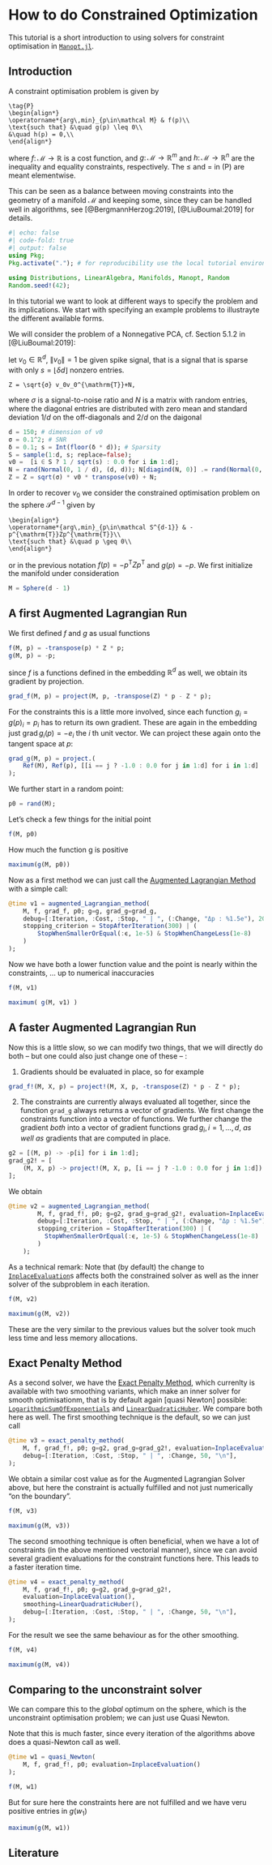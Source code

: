 # How to do Constrained Optimization

This tutorial is a short introduction to using solvers for constraint optimisation in [`Manopt.jl`](https://manoptjl.org).

## Introduction
A constraint optimisation problem is given by

```math
\tag{P}
\begin{align*}
\operatorname*{arg\,min}_{p\in\mathcal M} & f(p)\\
\text{such that} &\quad g(p) \leq 0\\
&\quad h(p) = 0,\\
\end{align*}
```
where $f\colon \mathcal M → ℝ$ is a cost function, and $g\colon \mathcal M → ℝ^m$ and $h\colon \mathcal M → ℝ^n$ are the inequality and equality constraints, respectively. The $\leq$ and $=$ in (P) are meant elementwise.

This can be seen as a balance between moving constraints into the geometry of a manifold $\mathcal M$ and keeping some, since they can be handled well in algorithms, see [@BergmannHerzog:2019], [@LiuBoumal:2019] for details.

```julia
#| echo: false
#| code-fold: true
#| output: false
using Pkg;
Pkg.activate("."); # for reproducibility use the local tutorial environment.
```

```julia
using Distributions, LinearAlgebra, Manifolds, Manopt, Random
Random.seed!(42);
```

In this tutorial we want to look at different ways to specify the problem and its implications. We start with specifying an example problems to illustrayte the different available forms.

We will consider the problem of a Nonnegative PCA, cf. Section 5.1.2 in [@LiuBoumal:2019]:

let $v_0 ∈ ℝ^d$, $\lVert v_0 \rVert=1$ be given spike signal, that is a signal that is sparse with only $s=\lfloor δd \rfloor$ nonzero entries.

```math
Z = \sqrt{σ} v_0v_0^{\mathrm{T}}+N,
```

where $\sigma$ is a signal-to-noise ratio and $N$ is a matrix with random entries, where the diagonal entries are distributed with zero mean and standard deviation $1/d$ on the off-diagonals and $2/d$ on the daigonal

```julia
d = 150; # dimension of v0
σ = 0.1^2; # SNR
δ = 0.1; s = Int(floor(δ * d)); # Sparsity
S = sample(1:d, s; replace=false);
v0 =  [i ∈ S ? 1 / sqrt(s) : 0.0 for i in 1:d];
N = rand(Normal(0, 1 / d), (d, d)); N[diagind(N, 0)] .= rand(Normal(0, 2 / d), d);
Z = Z = sqrt(σ) * v0 * transpose(v0) + N;
```

In order to recover $v_0$ we consider the constrained optimisation problem on the sphere $\mathcal S^{d-1}$ given by

```math
\begin{align*}
\operatorname*{arg\,min}_{p\in\mathcal S^{d-1}} & -p^{\mathrm{T}}Zp^{\mathrm{T}}\\
\text{such that} &\quad p \geq 0\\
\end{align*}
```

or in the previous notation $f(p) = -p^{\mathrm{T}}Zp^{\mathrm{T}}$ and $g(p) = -p$. We first initialize the manifold under consideration

```julia
M = Sphere(d - 1)
```

## A first Augmented Lagrangian Run

We first defined $f$  and $g$ as usual functions

```julia
f(M, p) = -transpose(p) * Z * p;
g(M, p) = -p;
```

since $f$ is a functions defined in the embedding $ℝ^d$ as well, we obtain its gradient by projection.

```julia
grad_f(M, p) = project(M, p, -transpose(Z) * p - Z * p);
```

For the constraints this is a little more involved, since each function $g_i = g(p)_i = p_i$ has to return its own gradient. These are again in the embedding just $\operatorname{grad} g_i(p) = -e_i$ the $i$ th unit vector. We can project these again onto the tangent space at $p$:

```julia
grad_g(M, p) = project.(
	Ref(M), Ref(p), [[i == j ? -1.0 : 0.0 for j in 1:d] for i in 1:d]
);
```

We further start in a random point:

```julia
p0 = rand(M);
```

Let's check a few things for the initial point

```julia
f(M, p0)
```

How much the function g is positive

```julia
maximum(g(M, p0))
```


Now as a first method we can just call the [Augmented Lagrangian Method](https://manoptjl.org/stable/solvers/augmented_Lagrangian_method/) with a simple call:

```julia
@time v1 = augmented_Lagrangian_method(
   	M, f, grad_f, p0; g=g, grad_g=grad_g,
    debug=[:Iteration, :Cost, :Stop, " | ", (:Change, "Δp : %1.5e"), 20, "\n"],
    stopping_criterion = StopAfterIteration(300) | (
        StopWhenSmallerOrEqual(:ϵ, 1e-5) & StopWhenChangeLess(1e-8)
    )
);
```

Now we have both a lower function value and the point is nearly within the constraints, ... up to numerical inaccuracies

```julia
f(M, v1)
```
```julia
maximum( g(M, v1) )
```

## A faster Augmented Lagrangian Run


Now this is a little slow, so we can modify two things, that we will directly do both – but one could also just change one of these – :

1. Gradients should be evaluated in place, so for example

```julia
grad_f!(M, X, p) = project!(M, X, p, -transpose(Z) * p - Z * p);
```

2. The constraints are currently always evaluated all together, since the function `grad_g` always returns a vector of gradients.
We first change the constraints function into a vector of functions.
We further change the gradient _both_ into a vector of gradient functions $\operatorname{grad} g_i, i=1,\ldots,d$, _as well as_ gradients that are computed in place.


```julia
g2 = [(M, p) -> -p[i] for i in 1:d];
grad_g2! = [
    (M, X, p) -> project!(M, X, p, [i == j ? -1.0 : 0.0 for j in 1:d]) for i in 1:d
];
```

We obtain

```julia
@time v2 = augmented_Lagrangian_method(
    	M, f, grad_f!, p0; g=g2, grad_g=grad_g2!, evaluation=InplaceEvaluation(),
    	debug=[:Iteration, :Cost, :Stop, " | ", (:Change, "Δp : %1.5e"), 20, "\n"],
		stopping_criterion = StopAfterIteration(300) | (
          StopWhenSmallerOrEqual(:ϵ, 1e-5) & StopWhenChangeLess(1e-8)
		)
	);
```

As a technical remark: Note that (by default) the change to [`InplaceEvaluation`](https://manoptjl.org/stable/plans/problem/#Manopt.InplaceEvaluation)s affects both the constrained solver as well as the inner solver of the subproblem in each iteration.


```julia
f(M, v2)
```


```julia
maximum(g(M, v2))
```

These are the very similar to the previous values but the solver took much less time and less memory allocations.

## Exact Penalty Method

As a second solver, we have the [Exact Penalty Method](https://manoptjl.org/stable/solvers/exact_penalty_method/), which currenlty is available with two smoothing variants, which make an inner solver for smooth optimisationm, that is by default again [quasi Newton] possible:
[`LogarithmicSumOfExponentials`](https://manoptjl.org/stable/solvers/exact_penalty_method/#Manopt.LogarithmicSumOfExponentials)
and [`LinearQuadraticHuber`](https://manoptjl.org/stable/solvers/exact_penalty_method/#Manopt.LinearQuadraticHuber). We compare both here as well. The first smoothing technique is the default, so we can just call

```julia
@time v3 = exact_penalty_method(
   	M, f, grad_f!, p0; g=g2, grad_g=grad_g2!, evaluation=InplaceEvaluation(),
   	debug=[:Iteration, :Cost, :Stop, " | ", :Change, 50, "\n"],
);
```

We obtain a similar cost value as for the Augmented Lagrangian Solver above, but here the constraint is actually fulfilled and not just numerically “on the boundary”.

```julia
f(M, v3)
```

```julia
maximum(g(M, v3))
```

The second smoothing technique is often beneficial, when we have a lot of constraints (in the above mentioned vectorial manner), since we can avoid several gradient evaluations for the constraint functions here. This leads to a faster iteration time.

```julia
@time v4 = exact_penalty_method(
    M, f, grad_f!, p0; g=g2, grad_g=grad_g2!,
    evaluation=InplaceEvaluation(),
    smoothing=LinearQuadraticHuber(),
   	debug=[:Iteration, :Cost, :Stop, " | ", :Change, 50, "\n"],
);
```

For the result we see the same behaviour as for the other smoothing.

```julia
f(M, v4)
```

```julia
maximum(g(M, v4))
```

## Comparing to the unconstraint solver

We can compare this to the _global_ optimum on the sphere, which is the unconstraint optimisation problem; we can just use Quasi Newton.

Note that this is much faster, since every iteration of the algorithms above does a quasi-Newton call as well.

```julia
@time w1 = quasi_Newton(
    M, f, grad_f!, p0; evaluation=InplaceEvaluation()
);
```

```julia
f(M, w1)
```

But for sure here the constraints here are not fulfilled and we have veru positive entries in $g(w_1)$

```julia
maximum(g(M, w1))
```


## Literature

::: {#refs}
:::